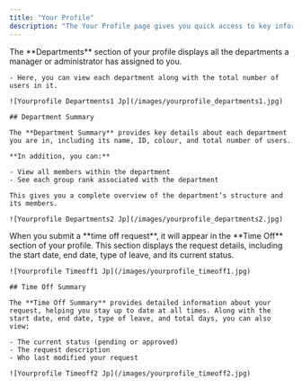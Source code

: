 ```yaml
---
title: "Your Profile"
description: "The Your Profile page gives you quick access to key information about your role in the system. From here, you can view the departments you belong to, including other members within those departments, as well as track your time off requests with details on their approval status and who last modified them."
---
```


<AccordionGroup>
  <Accordion title="Departments" defaultOpen icon="user-group-simple">
    The **Departments** section of your profile displays all the departments a manager or administrator has assigned to you. 

    - Here, you can view each department along with the total number of users in it.

    ![Yourprofile Departments1 Jp](/images/yourprofile_departments1.jpg)

    ## Department Summary

    The **Department Summary** provides key details about each department you are in, including its name, ID, colour, and total number of users.

    **In addition, you can:**

    - View all members within the department
    - See each group rank associated with the department

    This gives you a complete overview of the department’s structure and its members.

    ![Yourprofile Departments2 Jp](/images/yourprofile_departments2.jpg)
  </Accordion>
  <Accordion title="Time Off Requests" defaultOpen icon="calendar">
    When you submit a **time off request**, it will appear in the **Time Off** section of your profile. This section displays the request details, including the start date, end date, type of leave, and its current status.

    ![Yourprofile Timeoff1 Jp](/images/yourprofile_timeoff1.jpg)

    ## Time Off Summary

    The **Time Off Summary** provides detailed information about your request, helping you stay up to date at all times. Along with the start date, end date, type of leave, and total days, you can also view:

    - The current status (pending or approved)
    - The request description
    - Who last modified your request

    ![Yourprofile Timeoff2 Jp](/images/yourprofile_timeoff2.jpg)
  </Accordion>
</AccordionGroup>
